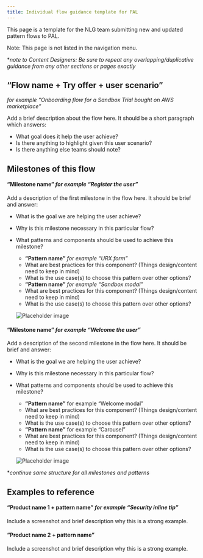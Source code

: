 ```yaml
---
title: Individual flow guidance template for PAL
---
```


<!-- PLEASE DO NOT DELETE OR MOVE THIS FILE -->

<PageDescription>

This page is a template for the NLG team submitting new and updated pattern flows to PAL.

</PageDescription>

Note: This page is not listed in the navigation menu.


*_note to Content Designers: Be sure to repeat any overlapping/duplicative guidance from any other sections or pages exactly_

## “Flow name + Try offer + user scenario” 
_for example “Onboarding flow for a Sandbox Trial bought on AWS marketplace”_

Add a brief description about the flow here. It should be a short paragraph which answers:
- What goal does it help the user achieve?
- Is there anything to highlight given this user scenario?
- Is there anything else teams should note?

## Milestones of this flow

#### “Milestone name” _for example “Register the user”_

Add a description of the first milestone in the flow here. It should be brief and answer:
- What is the goal we are helping the user achieve?
- Why is this milestone necessary in this particular flow? 
- What patterns and components should be used to achieve this milestone?

    - **“Pattern name”** _for example “URX form”_
    - What are best practices for this component? (Things design/content need to keep in mind)
    - What is the use case(s) to choose this pattern over other options?
    - **“Pattern name”** _for example “Sandbox modal”_
    - What are best practices for this component? (Things design/content need to keep in mind)
    - What is the use case(s) to choose this pattern over other options?

    ![Placeholder image](./images/placeholder-image.png)

#### “Milestone name” _for example “Welcome the user”_

Add a description of the second milestone in the flow here. It should be brief and answer:
- What is the goal we are helping the user achieve?
- Why is this milestone necessary in this particular flow?
- What patterns and components should be used to achieve this milestone?
    - **“Pattern name”** for example “Welcome modal”
    - What are best practices for this component? (Things design/content need to keep in mind)
    - What is the use case(s) to choose this pattern over other options?
    - **“Pattern name”** for example “Carousel”
    - What are best practices for this component? (Things design/content need to keep in mind)
    - What is the use case(s) to choose this pattern over other options?

    ![Placeholder image](./images/placeholder-image.png)


*_continue same structure for all milestones and patterns_

## Examples to reference
#### **“Product name 1 + pattern name”** _for example “Security inline tip”_
Include a screenshot and brief description why this is a strong example. 

#### **“Product name 2 + pattern name”**
Include a screenshot and brief description why this is a strong example.